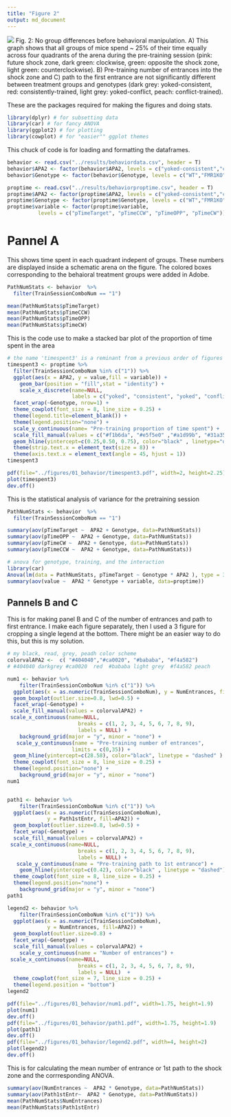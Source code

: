 ```yaml
---
title: "Figure 2"
output: md_document
---
```


![](../figures/fig1-04.png)
Fig. 2: No group differences before behavioral manipulation.
A) This graph shows that all groups of mice spend ~ 25% of their time equally across four quadrants of the arena during the pre-training session (pink: future shock zone, dark green: clockwise, green: opposite the shock zone, light green: counterclockwise). B) Pre-training number of entrances into the shock zone and C) path to the first entrance are not significantly different between treatment groups and genotypes (dark grey: yoked-consistent, red: consistently-trained, light grey: yoked-conflict, peach: conflict-trained).

These are the packages required for making the figures and doing stats. 

```r
library(dplyr) # for subsetting data 
library(car) # for fancy ANOVA
library(ggplot2) # for plotting
library(cowplot) # for "easier"" ggplot themes
```

This chuck of code is for loading and formatting the dataframes.

```r
behavior <- read.csv("../results/behaviordata.csv", header = T)
behavior$APA2 <- factor(behavior$APA2, levels = c("yoked-consistent","consistent", "yoked-conflict","conflict")) ## relevel then rename factors treatment
behavior$Genotype <- factor(behavior$Genotype, levels = c("WT","FMR1KO")) # relevel genotype

proptime <- read.csv("../results/behaviorproptime.csv", header = T)
proptime$APA2 <- factor(proptime$APA2, levels = c("yoked-consistent","consistent", "yoked-conflict","conflict")) ## relevel then rename factors treatment
proptime$Genotype <- factor(proptime$Genotype, levels = c("WT","FMR1KO")) # relevel genotype
proptime$variable <- factor(proptime$variable, 
          levels = c("pTimeTarget", "pTimeCCW", "pTimeOPP", "pTimeCW"))

```

# Pannel A

This shows time spent in each quadrant indepent of groups. These numbers are displayed inside a schematic arena on the figure. The colored boxes corresponding to the behaioral treatment groups were added in Adobe.


```r
PathNumStats <- behavior  %>% 
  filter(TrainSessionComboNum == "1") 

mean(PathNumStats$pTimeTarget)
mean(PathNumStats$pTimeCCW)
mean(PathNumStats$pTimeOPP)
mean(PathNumStats$pTimeCW)

```

This is the code use to make a stacked bar plot of the proportion of time spent in the area 

```r
# the name 'timespent3' is a reminant from a previous order of figures
timespent3 <- proptime %>%
  filter(TrainSessionComboNum %in% c("1")) %>%
  ggplot(aes(x = APA2, y = value,fill = variable)) + 
    geom_bar(position = "fill",stat = "identity") +
    scale_x_discrete(name=NULL,
                     labels = c("yoked", "consistent", "yoked", "conflict")) +
  facet_wrap(~Genotype, nrow=1) +
  theme_cowplot(font_size = 8, line_size = 0.25) +
  theme(legend.title=element_blank()) +
  theme(legend.position="none") +
  scale_y_continuous(name= "Pre-training proportion of time spent") +
  scale_fill_manual(values = c("#f1b6da", "#e5f5e0" ,"#a1d99b", "#31a354")) + 
  geom_hline(yintercept=c(0.25,0.50, 0.75), color="black" , linetype="dashed") +
  theme(strip.text.x = element_text(size = 8)) +
  theme(axis.text.x = element_text(angle = 45, hjust = 1))
timespent3

pdf(file="../figures/01_behavior/timespent3.pdf", width=2, height=2.25)
plot(timespent3)
dev.off()
```

This is the statistical analysis of variance for the pretraining session 

```r
PathNumStats <- behavior  %>% 
  filter(TrainSessionComboNum == "1") 

summary(aov(pTimeTarget ~  APA2 + Genotype, data=PathNumStats))
summary(aov(pTimeOPP ~  APA2 + Genotype, data=PathNumStats))
summary(aov(pTimeCW ~  APA2 + Genotype, data=PathNumStats))
summary(aov(pTimeCCW ~  APA2 + Genotype, data=PathNumStats))

# anova for genotype, training, and the interaction
library(car)
Anova(lm(data = PathNumStats, pTimeTarget ~ Genotype * APA2 ), type = 3)
summary(aov(value ~  APA2 * Genotype + variable, data=proptime))
```


## Pannels B and C

This is for making panel B and C of the number of entrances and path to first entrance. I make each figure separately, then I used a 3 figure for cropping a single legend at the bottom. There might be an easier way to do this, but this is my solution.

```r
# my black, read, grey, peadh color scheme
colorvalAPA2 <-  c( "#404040","#ca0020", "#bababa", "#f4a582")
# #404040 darkgrey #ca0020  red  #bababa light grey  #f4a582 peach

num1 <- behavior %>%
    filter(TrainSessionComboNum %in% c("1")) %>% 
  ggplot(aes(x = as.numeric(TrainSessionComboNum), y = NumEntrances, fill=APA2)) +
  geom_boxplot(outlier.size=0.8, lwd=0.5) +
  facet_wrap(~Genotype) +
  scale_fill_manual(values = colorvalAPA2) +  
 scale_x_continuous(name=NULL, 
                       breaks = c(1, 2, 3, 4, 5, 6, 7, 8, 9),
                       labels = NULL) +
    background_grid(major = "y", minor = "none") +
   scale_y_continuous(name = "Pre-training number of entrances",
                     limits = c(0,35)) +
  geom_hline(yintercept=c(28.58), color="black", linetype = "dashed" ) + 
  theme_cowplot(font_size = 8, line_size = 0.25) + 
  theme(legend.position="none") +
    background_grid(major = "y", minor = "none") 
num1


path1 <- behavior %>%
    filter(TrainSessionComboNum %in% c("1")) %>% 
  ggplot(aes(x = as.numeric(TrainSessionComboNum), 
             y = Path1stEntr, fill=APA2)) +
  geom_boxplot(outlier.size=0.8, lwd=0.5) +
  facet_wrap(~Genotype) +
  scale_fill_manual(values = colorvalAPA2) +  
 scale_x_continuous(name=NULL, 
                       breaks = c(1, 2, 3, 4, 5, 6, 7, 8, 9),
                       labels = NULL) +
   scale_y_continuous(name = "Pre-training path to 1st entrance") +
    geom_hline(yintercept=c(0.42), color="black" , linetype = "dashed") + 
  theme_cowplot(font_size = 8, line_size = 0.25) + 
  theme(legend.position="none") +
    background_grid(major = "y", minor = "none") 
path1

legend2 <- behavior %>%
    filter(TrainSessionComboNum %in% c("1")) %>% 
  ggplot(aes(x = as.numeric(TrainSessionComboNum), 
             y = NumEntrances, fill=APA2)) +
  geom_boxplot(outlier.size=0.8) +
  facet_wrap(~Genotype) +
  scale_fill_manual(values = colorvalAPA2) + 
    scale_y_continuous(name = "Number of entrances") +
 scale_x_continuous(name=NULL, 
                       breaks = c(1, 2, 3, 4, 5, 6, 7, 8, 9),
                       labels = NULL)  +
  theme_cowplot(font_size = 7, line_size = 0.25) +
  theme(legend.position = "bottom")
legend2

pdf(file="../figures/01_behavior/num1.pdf", width=1.75, height=1.9)
plot(num1)
dev.off()
pdf(file="../figures/01_behavior/path1.pdf", width=1.75, height=1.9)
plot(path1)
dev.off()
pdf(file="../figures/01_behavior/legend2.pdf", width=4, height=2)
plot(legend2)
dev.off()
```

This is for calculating the mean number of entrance or 1st path to the shock zone and the corrresponding ANOVA.

```r
summary(aov(NumEntrances ~  APA2 * Genotype, data=PathNumStats))
summary(aov(Path1stEntr~  APA2 * Genotype, data=PathNumStats))
mean(PathNumStats$NumEntrances)
mean(PathNumStats$Path1stEntr)
```

